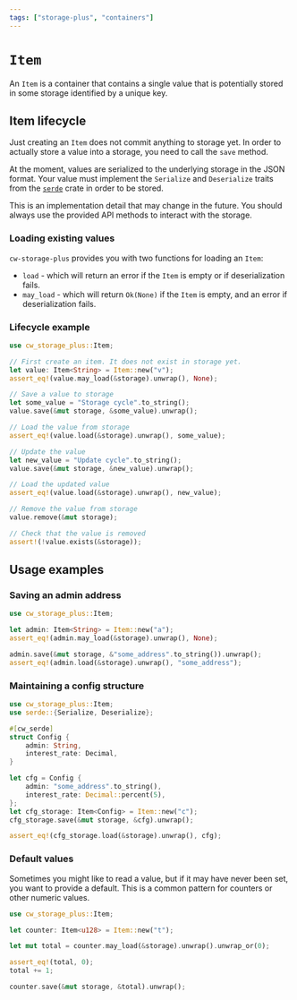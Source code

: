 ```yaml
---
tags: ["storage-plus", "containers"]
---
```



# `Item`

An `Item` is a container that contains a single value that is potentially stored
in some storage identified by a unique key.

## Item lifecycle

Just creating an `Item` does not commit anything to storage yet. In order to
actually store a value into a storage, you need to call the `save` method.

At the moment, values are serialized to the underlying storage in the JSON
format. Your value must implement the `Serialize` and `Deserialize` traits from
the [`serde`] crate in order to be stored.

<Callout>
  This is an implementation detail that may change in the future. You should
  always use the provided API methods to interact with the storage.
</Callout>

### Loading existing values

`cw-storage-plus` provides you with two functions for loading an `Item`:

- `load` - which will return an error if the `Item` is empty or if
  deserialization fails.
- `may_load` - which will return `Ok(None)` if the `Item` is empty, and an error
  if deserialization fails.

### Lifecycle example

```rust template="storage"
use cw_storage_plus::Item;

// First create an item. It does not exist in storage yet.
let value: Item<String> = Item::new("v");
assert_eq!(value.may_load(&storage).unwrap(), None);

// Save a value to storage
let some_value = "Storage cycle".to_string();
value.save(&mut storage, &some_value).unwrap();

// Load the value from storage
assert_eq!(value.load(&storage).unwrap(), some_value);

// Update the value
let new_value = "Update cycle".to_string();
value.save(&mut storage, &new_value).unwrap();

// Load the updated value
assert_eq!(value.load(&storage).unwrap(), new_value);

// Remove the value from storage
value.remove(&mut storage);

// Check that the value is removed
assert!(!value.exists(&storage));
```

## Usage examples

### Saving an admin address

```rust template="storage"
use cw_storage_plus::Item;

let admin: Item<String> = Item::new("a");
assert_eq!(admin.may_load(&storage).unwrap(), None);

admin.save(&mut storage, &"some_address".to_string()).unwrap();
assert_eq!(admin.load(&storage).unwrap(), "some_address");
```

### Maintaining a config structure

```rust template="storage"
use cw_storage_plus::Item;
use serde::{Serialize, Deserialize};

#[cw_serde]
struct Config {
    admin: String,
    interest_rate: Decimal,
}

let cfg = Config {
    admin: "some_address".to_string(),
    interest_rate: Decimal::percent(5),
};
let cfg_storage: Item<Config> = Item::new("c");
cfg_storage.save(&mut storage, &cfg).unwrap();

assert_eq!(cfg_storage.load(&storage).unwrap(), cfg);
```

### Default values

Sometimes you might like to read a value, but if it may have never been set, you
want to provide a default. This is a common pattern for counters or other
numeric values.

```rust template="storage"
use cw_storage_plus::Item;

let counter: Item<u128> = Item::new("t");

let mut total = counter.may_load(&storage).unwrap().unwrap_or(0);

assert_eq!(total, 0);
total += 1;

counter.save(&mut storage, &total).unwrap();
```

[`serde`]: https://serde.rs/
